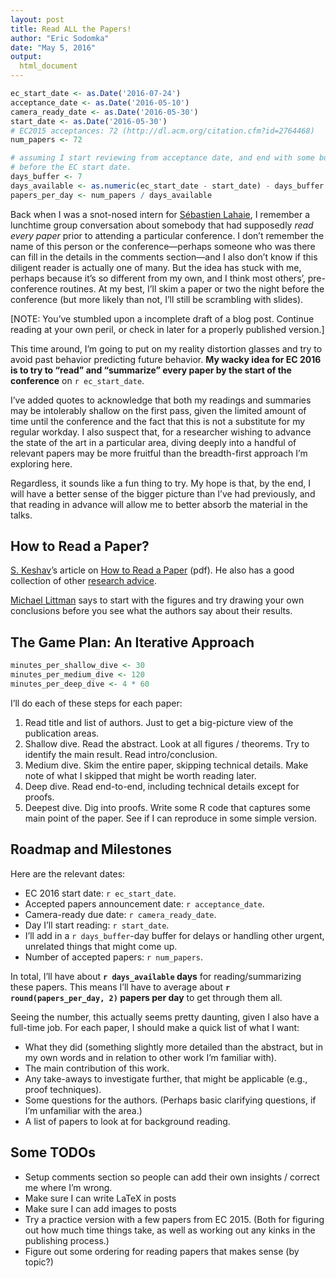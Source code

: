 ```yaml
---
layout: post
title: Read ALL the Papers!
author: "Eric Sodomka"
date: "May 5, 2016"
output: 
  html_document
---
```


<!---
(NOTE: If you have stumbled upon this post, you're reading a rough draft that I'm playing around with for setting up this blog. Everything here is subject to change. Continue reading at your own peril.)
--->



```r
ec_start_date <- as.Date('2016-07-24')
acceptance_date <- as.Date('2016-05-10')
camera_ready_date <- as.Date('2016-05-30')
start_date <- as.Date('2016-05-30')
# EC2015 acceptances: 72 (http://dl.acm.org/citation.cfm?id=2764468)
num_papers <- 72 

# assuming I start reviewing from acceptance date, and end with some buffer
# before the EC start date.
days_buffer <- 7
days_available <- as.numeric(ec_start_date - start_date) - days_buffer
papers_per_day <- num_papers / days_available
```

Back when I was a snot-nosed intern for [Sébastien Lahaie](http://slahaie.net/), I remember a lunchtime group conversation about somebody that had supposedly *read every paper* prior to attending a particular conference. 
I don't remember the name of this person or the conference---perhaps someone who was there can fill in the details in the comments section---and I also don't know if this diligent reader is actually one of many. But the idea has stuck with me, perhaps because it's so different from my own, and I think most others', pre-conference routines. At my best, I'll skim a paper or two the night before the conference (but more likely than not, I'll still be scrambling with slides).

[NOTE: You've stumbled upon a incomplete draft of a blog post. Continue reading at your own peril, or check in later for a properly published version.]

This time around, I'm going to put on my reality distortion glasses and try to avoid past behavior predicting future behavior. **My wacky idea for EC 2016 is to try to "read" and "summarize" every paper by the start of the conference** on `r ec_start_date`. 

I've added quotes to acknowledge that both my readings and summaries may be intolerably shallow on the first pass, given the limited amount of time until the conference and the fact that this is not a substitute for my regular workday. 
I also suspect that, for a researcher wishing to advance the state of the art in a particular area, diving deeply into a handful of relevant papers may be more fruitful than the breadth-first approach I'm exploring here.

Regardless, it sounds like a fun thing to try. My hope is that, by the end, I will have a better sense of the bigger picture than I've had previously, and that reading in advance will allow me to better absorb the material in the talks.

## How to Read a Paper?

[S. Keshav](http://blizzard.cs.uwaterloo.ca/keshav/wiki/index.php/Main_Page)'s article on [How to Read a Paper](http://blizzard.cs.uwaterloo.ca/keshav/home/Papers/data/07/paper-reading.pdf) (pdf). He also has a good collection of other [research advice](http://blizzard.cs.uwaterloo.ca/keshav/wiki/index.php/Advice).

[Michael Littman](http://cs.brown.edu/~mlittman/) says to start with the figures and try drawing your own conclusions before you see what the authors say about their results.




## The Game Plan: An Iterative Approach

```r
minutes_per_shallow_dive <- 30
minutes_per_medium_dive <- 120
minutes_per_deep_dive <- 4 * 60
```

I'll do each of these steps for each paper:

1. Read title and list of authors. Just to get a big-picture view of the publication areas.
1. Shallow dive. Read the abstract. Look at all figures / theorems. Try to identify the main result. Read intro/conclusion.
1. Medium dive. Skim the entire paper, skipping technical details. Make note of what I skipped that might be worth reading later.
1. Deep dive. Read end-to-end, including technical details except for proofs.
1. Deepest dive. Dig into proofs. Write some R code that captures some main point of the paper. See if I can reproduce in some simple version.


## Roadmap and Milestones


Here are the relevant dates:

* EC 2016 start date: `r ec_start_date`.
* Accepted papers announcement date: `r acceptance_date`. 
* Camera-ready due date: `r camera_ready_date`.
* Day I'll start reading: `r start_date`.
* I'll add in a `r days_buffer`-day buffer for delays or handling other urgent, unrelated things that might come up.
* Number of accepted papers: `r num_papers`.

In total, I'll have about **`r days_available` days** for reading/summarizing these papers. This means I'll have to average about **`r round(papers_per_day, 2)` papers per day** to get through them all.

Seeing the number, this actually seems pretty daunting, given I also have a full-time job. For each paper, I should make a quick list of what I want:

* What they did (something slightly more detailed than the abstract, but in my own words and in relation to other work I'm familiar with).
* The main contribution of this work.
* Any take-aways to investigate further, that might be applicable (e.g., proof techniques).
* Some questions for the authors. (Perhaps basic clarifying questions, if I'm unfamiliar with the area.)
* A list of papers to look at for background reading.


## Some TODOs

* Setup comments section so people can add their own insights / correct me where I'm wrong.
* Make sure I can write LaTeX in posts
* Make sure I can add images to posts
* Try a practice version with a few papers from EC 2015. (Both for figuring out how much time things take, as well as working out any kinks in the publishing process.)
* Figure out some ordering for reading papers that makes sense (by topic?)

